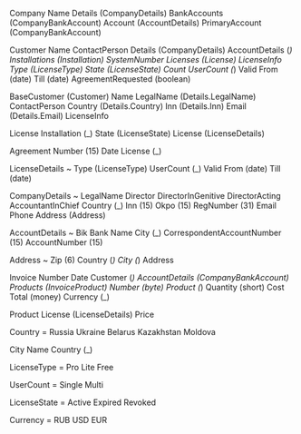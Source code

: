 Company
  Name
  Details         (CompanyDetails)
  BankAccounts    (CompanyBankAccount)
    Account       (AccountDetails)
  PrimaryAccount  (CompanyBankAccount)

Customer
  Name
  ContactPerson
  Details         (CompanyDetails)
  AccountDetails  (_)
  Installations   (Installation)
    SystemNumber
    Licenses      (License)
  LicenseInfo
    Type          (LicenseType)
    State         (LicenseState)
    Count
    UserCount     (_)
    Valid
      From        (date)
      Till        (date)
    AgreementRequested  (boolean)

BaseCustomer  (Customer)
  Name
  LegalName      (Details.LegalName)
  ContactPerson
  Country        (Details.Country)
  Inn            (Details.Inn)
  Email          (Details.Email)
  LicenseInfo

License
  Installation   (_)
  State          (LicenseState)
  License        (LicenseDetails)

Agreement
  Number   (15)
  Date
  License  (_)

LicenseDetails ~
  Type           (LicenseType)
  UserCount      (_)
  Valid
    From         (date)
    Till         (date)

CompanyDetails ~
  LegalName
  Director
  DirectorInGenitive
  DirectorActing
  AccountantInChief
  Country    (_)
  Inn        (15)
  Okpo       (15)
  RegNumber  (31)
  Email
  Phone
  Address    (Address)

AccountDetails ~
  Bik
  Bank
    Name
    City                      (_)
  CorrespondentAccountNumber  (15)
  AccountNumber               (15)

Address ~
  Zip      (6)
  Country  (_)
  City     (_)
  Address

Invoice
  Number
  Date
  Customer         (_)
  AccountDetails   (CompanyBankAccount)
  Products         (InvoiceProduct)
    Number         (byte)
    Product        (_)
    Quantity       (short)
    Cost
  Total            (money)
  Currency         (_)

Product
  License  (LicenseDetails)
  Price

Country =
  Russia
  Ukraine
  Belarus
  Kazakhstan
  Moldova

City
  Name
  Country  (_)

LicenseType =
  Pro
  Lite
  Free

UserCount =
  Single
  Multi
  
LicenseState =
  Active
  Expired
  Revoked

Currency =
  RUB
  USD
  EUR